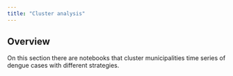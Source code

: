 ```yaml
---
title: "Cluster analysis"
---
```


## Overview

On this section there are notebooks that cluster municipalities time series of dengue cases with different strategies.
